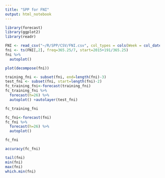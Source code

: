 ```yaml
---
title: "SPP for FNI"
output: html_notebook
---
```


```r
library(forecast)
library(ggplot2)
library(readr)
```

```r
FNI <- read_csv("~/R/SPP/CSV/FNI.csv", col_types = cols(Week = col_date(format = "%Y-%m-%d")))
fni <- ts(FNI[,2], freq=365.25/7, start=2015+191/365.25)
fni %>%
  autoplot()
```

```r
plot(decompose(fni))
```

```r
training_fni <- subset(fni, end=length(fni)-3)
test_fni <- subset(fni, start=length(fni)-2)
fc_training_fni<-forecast(training_fni)
fc_training_fni %>%
  forecast(h=26) %>%
  autoplot() +autolayer(test_fni)
```

```r
fc_training_fni
```

```r
fc_fni<-forecast(fni)
fc_fni %>%
  forecast(h=26) %>%
  autoplot()
```

```r
fc_fni
```

```r
accuracy(fc_fni)
```

```r
tail(fni)
min(fni)
max(fni)
which.min(fni)
```